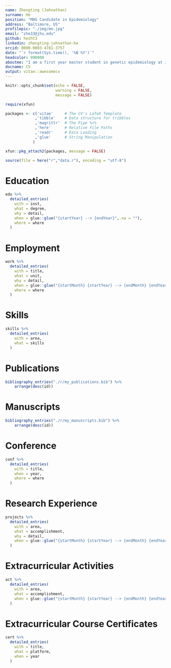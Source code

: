 ```yaml
---
name: Zhengting (Johnathan)
surname: He
position: "MHS Candidate in Epidemiology"
address: "Baltimore, US"
profilepic: "./img/me.jpg"
email: "zhe33@jhu.edu"
github: hezht3
linkedin: zhengting-johnathan-he
orcid: 0000-0003-4781-3757
date: "`r format(Sys.time(), '%B %Y')`"
headcolor: 990000
aboutme: "I am a first year master student in genetic epidemiology at Johns Hopkins Bloomberg School of Public Health. I have a deep driven passion for research and data analysis. This CV was compiled with R package {vitae}."
docname: CV
output: vitae::awesomecv
---
```


```r
knitr::opts_chunk$set(echo = FALSE,
                      warning = FALSE,
                      message = FALSE)

require(xfun)

packages <- c('vitae'     # The CV's LaTeX Template
             ,'tibble'    # Data structure for tribbles
             ,'magrittr'  # The Pipe %>%
             ,'here'      # Relative File Paths
             ,'readr'     # Data Loading
             ,'glue'      # String Manipulation
            )

xfun::pkg_attach2(packages, message = FALSE)

source(file = here("r","data.r"), encoding = "utf-8")

```

# Education

```r

edu %>%
  detailed_entries(
    with = inst,
    what = degree,
    why = detail,
    when = glue::glue("{startYear} --> {endYear}",.na = ""),
    where = where
  )

```

# Employment

```r

work %>%
  detailed_entries(
    with = title,
    what = unit,
    why = detail,
    when = glue::glue("{startMonth} {startYear} --> {endMonth} {endYear}",.na = ""),
    where = where
  )

```

# Skills

```r

skills %>%
  detailed_entries(
    with = area,
    what = skills
  )

```

# Publications

<!-- \footnotesize -->

```r

bibliography_entries("./r/my_publications.bib") %>%
    arrange(desc(id))

```

# Manuscripts

<!-- \footnotesize -->

```r

bibliography_entries("./r/my_manuscripts.bib") %>%
    arrange(desc(id))

```

# Conference

```r

conf %>%
  detailed_entries(
    with = title,
    when = year,
    where = where
  )

```

# Research Experience

<!-- \linespread{1.6} -->
<!-- \setlength{\parskip}{1.5em} -->
<!-- \renewcommand{\baselinestretch}{1.5} -->

```r

projects %>%
  detailed_entries(
    with = area,
    what = accomplishment,
    why = detail,
    when = glue::glue("{startMonth} {startYear} --> {endMonth} {endYear}",.na = "")
  )

```

# Extracurricular Activities

```r

act %>%
  detailed_entries(
    with = area,
    what = accomplishment,
    when = glue::glue("{startMonth} {startYear} --> {endMonth} {endYear}",.na = "")
  )

```

# Extracurricular Course Certificates

```r

cert %>%
  detailed_entries(
    with = title,
    what = platform,
    when = year
  )

```